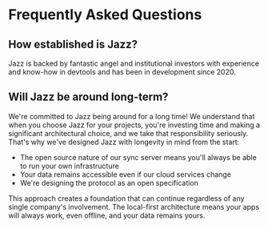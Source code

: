 # Frequently Asked Questions

## How established is Jazz?

Jazz is backed by fantastic angel and institutional investors with experience and know-how in devtools and has been in development since 2020.

## Will Jazz be around long-term?

We're committed to Jazz being around for a long time! We understand that when you choose Jazz for your projects, you're investing time and making a significant architectural choice, and we take that responsibility seriously.
That's why we've designed Jazz with longevity in mind from the start:

- The open source nature of our sync server means you'll always be able to run your own infrastructure
- Your data remains accessible even if our cloud services change
- We're designing the protocol as an open specification

This approach creates a foundation that can continue regardless of any single company's involvement. The local-first architecture means your apps will always work, even offline, and your data remains yours.

